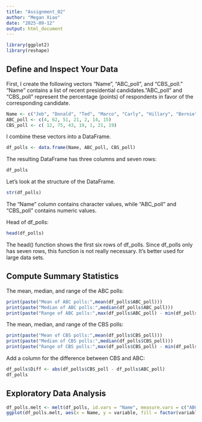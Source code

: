 ```yaml
---
title: "Assignment_02"
author: "Megan Xiao"
date: "2025-09-12"
output: html_document
---
```


```r
library(ggplot2)
library(reshape)
```

## Define and Inspect Your Data

First, I create the following vectors "Name", "ABC_poll", and "CBS_poll."
"Name" contains a list of recent presidential candidates."ABC_poll" and "CBS_poll" represent the percentage (points) of respondents in favor of the corresponding candidate.


```r
Name <- c("Jeb", "Donald", "Ted", "Marco", "Carly", "Hillary", "Bernie")
ABC_poll <- c(4, 62, 51, 21, 2, 14, 15)
CBS_poll <- c( 12, 75, 43, 19, 1, 21, 19)
```

I combine these vectors into a DataFrame.

```r
df_polls <- data.frame(Name, ABC_poll, CBS_poll)
```

The resulting DataFrame has three columns and seven rows:

```r
df_polls
```
Let's look at the structure of the DataFrame.

```r
str(df_polls)
```
The "Name" column contains character values, while "ABC_poll" and "CBS_poll" contains numeric values. 

Head of df_polls:
```r
head(df_polls)
```
The head() function shows the first six rows of df_polls. Since df_polls only has seven rows, this function is not really necessary. It's better used for large data sets.

## Compute Summary Statistics

The mean, median, and range of the ABC polls:

```r
print(paste("Mean of ABC polls:",mean(df_polls$ABC_poll)))
print(paste("Median of ABC polls:",median(df_polls$ABC_poll)))
print(paste("Range of ABC polls:",max(df_polls$ABC_poll) - min(df_polls$ABC_poll)))

```
The mean, median, and range of the CBS polls:
```r
print(paste("Mean of CBS polls:",mean(df_polls$CBS_poll)))
print(paste("Median of CBS polls:",median(df_polls$CBS_poll)))
print(paste("Range of CBS polls:",max(df_polls$CBS_poll) - min(df_polls$CBS_poll)))
```
Add a column for the difference between CBS and ABC:

```r
df_polls$Diff <- abs(df_polls$CBS_poll - df_polls$ABC_poll)
df_polls
```

## Exploratory Data Analysis

```r
df_polls.melt <- melt(df_polls, id.vars = "Name", measure.vars = c("ABC_poll","CBS_poll"))
ggplot(df_polls.melt, aes(x = Name, y = variable, fill = factor(variable))) + geom_bar()
```